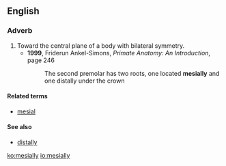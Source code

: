 ==English==

===Adverb===
{{en-adv}}
# Toward the central plane of a body with bilateral symmetry.
#* '''1999''', Friderun Ankel-Simons, ''Primate Anatomy: An Introduction'', page 246
#*: The second premolar has two roots, one located '''mesially''' and one distally under the crown

====Related terms====
* [[mesial]]

====See also====
* [[distally]]

[[ko:mesially]]
[[io:mesially]]